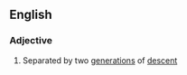 ==English==

===Adjective===
{{en-adj|-}}

# {{lb|en|of distant cousins}} Separated by two [[generation]]s of [[descent]]